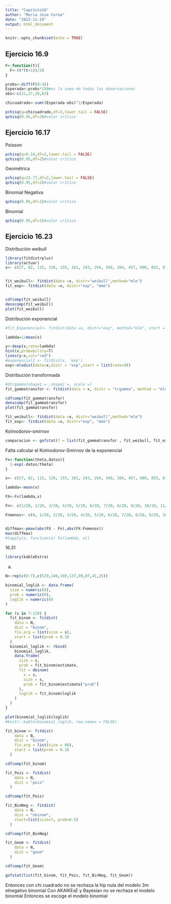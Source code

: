 ```yaml
---
title: "Capitulo16"
author: "Maria Jose Corea"
date: "2022-11-29"
output: html_document
---
```


```r
knitr::opts_chunk$set(echo = TRUE)
```

## Ejercicio 16.9

```r
F<-function(t){
  F<-(t*(t+1))/20
}

probs<-diff(F(0:4))
Esperada<-probs*150#es la suma de todas las observaciones
obs<-c(21,27,39,63)

chicuadrado<-sum((Esperada-obs)^2/Esperada)

pchisq(q=chicuadrado,df=3,lower.tail = FALSE)
qchisq(0.95,df=3)#valor crítico
```
## Ejercicio 16.17
Poisson

```r
pchisq(q=0.14,df=2,lower.tail = FALSE)
qchisq(0.95,df=2)#valor crítico
```
Geométrica

```r
pchisq(q=23.77,df=2,lower.tail = FALSE)
qchisq(0.95,df=2)#valor crítico
```
Binomial Negativa
```r
qchisq(0.95,df=1)#valor crítico
```
Binomial 

```r
qchisq(0.95,df=1)#valor crítico
```

## Ejercicio 16.23

Distribución weibull

```r
library(fitdistrplus)
library(actuar)
x<- c(27, 82, 115, 126, 155, 161, 243, 294, 340, 384, 457, 680, 855, 877, 974, 1193, 1340, 1884, 2558, 3476 )


fit_weibull<- fitdist(data =x, distr="weibull",method="mle")
fit_exp<- fitdist(data =x, distr="exp", "mme")


cdfcomp(fit_weibull)
denscomp(fit_weibull)
plot(fit_weibull)
```
Distribución exponencial
```r

#fit_Exponencial<- fitdist(data =x, distr="exp", method="mle", start = list(rate= 1/mean(x)), lower=0, upper=1)

lambda=1/mean(x)

y<-dexp(x,rate=lambda)
hist(x,probability=T)
lines(y~x,col="red")
#exponencial2 <- fitdist(x, 'exp')
exp<-mledist(data=x,distr = "exp",start = list(rate=9))
```


Distribución transformada

```r
#dtrgamma(shape1 = ,shape2 =, scale =)
fit_gammatransfor <- fitdist(data = x, distr = "trgamma", method = "mle", start = list(shape1=10,shape2=10,scale=15), lower=c(0,0,0),upper=c(Inf,Inf,Inf))

cdfcomp(fit_gammatransfor)
denscomp(fit_gammatransfor)
plot(fit_gammatransfor)

fit_weibull<- fitdist(data =x, distr="weibull",method="mle")
fit_exp<- fitdist(data =x, distr="exp", "mme")


```
Kolmodorov-smirnov

```r
comparacion <- gofstat(f = list(fit_gammatransfor , fit_weibull, fit_exp))

```
Falta calcular el Kolmodorov-Smirnov de la exponencial

```r
Fx<-function(theta,datos){
  1-exp(-datos/theta)
}

x<- c(27, 82, 115, 126, 155, 161, 243, 294, 340, 384, 457, 680, 855, 877, 974, 1193, 1340, 1884, 2558, 3476 )

lambda<-mean(x)

FX<-Fx(lambda,x)

Fn<- c(1/20, 2/20, 3/20, 4/20, 5/20, 6/20, 7/20, 8/20, 9/20, 10/20, 11/20, 12/20, 13/20, 14/20, 15/20, 16/20, 17/20, 18/20, 19/20, 20/20 )

Fnmenos<- c(0, 1/20, 2/20, 3/20, 4/20, 5/20, 6/20, 7/20, 8/20, 9/20, 10/20, 11/20, 12/20, 13/20, 14/20, 15/20, 16/20, 17/20, 18/20, 19/20 )


diffmax<-pmax(abs(FX - Fn),abs(FX-Fnmenos))
max(diffmax)
#lapply(x, function(e) Fx(lambda, e))

```

16.31

```r
library(kableExtra)
```
a)
```r
N<-rep(c(0:7),c(529,146,169,137,99,87,41,25))
```

```r
binomial_loglik <- data.frame(
  size = numeric(0),
  prob = numeric(0),
  loglik = numeric(0)
)

for (s in 7:120) {
  fit_binom <- fitdist(
    data = N,
    dist = "binom",
    fix.arg = list(size = s),
    start = list(prob = 0.3)
  )
  binomial_loglik <- rbind(
    binomial_loglik,
    data.frame(
      size = s,
      prob = fit_binom$estimate,
      fit = dbinom(
        x = s,
        size = s,
        prob = fit_binom$estimate["prob"]
      ),
      loglik = fit_binom$loglik
    )
  )
}

plot(binomial_loglik$loglik)
#knitr::kable(binomial_loglik, row.names = FALSE)
```



```r
fit_binom <- fitdist(
    data = N,
    dist = "binom",
    fix.arg = list(size = 80),
    start = list(prob = 0.3)
  )

cdfcomp(fit_binom)
```

```r
fit_Pois <- fitdist(
    data = N,
    dist = "pois"
  )

cdfcomp(fit_Pois)
```

```r
fit_BinNeg <- fitdist(
    data = N,
    dist = "nbinom",
    start=list(size=7, prob=0.5)
  )

cdfcomp(fit_BinNeg)
```

```r
fit_Geom <- fitdist(
    data = N,
    dist = "geom"
  )

cdfcomp(fit_Geom)
```

```r
gofstat(list(fit_binom, fit_Pois, fit_BinNeg, fit_Geom))
```

Entonces con chi cuadrado no se rechaza la hip nula del modelo 3m elnegativo binomial
Con AKAIKEsE y Bayesian no se rechaza el modelo binomial 
Entonces se escoge el modelo binomial
